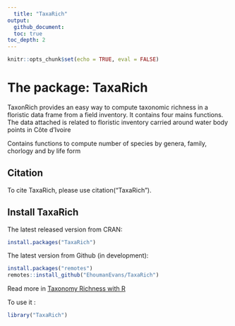 ```yaml
---
  title: "TaxaRich"
output:
  github_document:
  toc: true
toc_depth: 2
---
```


  ```r
knitr::opts_chunk$set(echo = TRUE, eval = FALSE)
```

# The package: TaxaRich

TaxonRich provides an easy way to compute taxonomic richness in a floristic data frame from a field inventory. It contains four mains functions. The data attached is related to floristic inventory carried around water body points in Côte d'Ivoire

Contains functions to compute number of species by genera, family, chorlogy and by life form


## Citation

To cite TaxaRich, please use citation("TaxaRich").


## Install TaxaRich

The latest released version from CRAN:
```r
install.packages("TaxaRich")
```

The latest version from Github (in development):
```r
install.packages("remotes")
remotes::install_github("EhoumanEvans/TaxaRich")
```
Read more in [Taxonomy Richness with R]( https://github.com/EhoumanEvans/TaxaRich)

To use it :
```r
library("TaxaRich")
```


